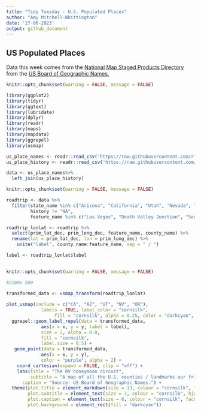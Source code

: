 ```yaml
---
title: "Tidy Tuesday - U.S. Populated Places"
author: "Amy Mitchell-Whittington"
date: '27-06-2023'
output: github_document
---
```


## US Populated Places

Data this week comes from the [National Map Staged Products Directory](https://prd-tnm.s3.amazonaws.com/index.html?prefix=StagedProducts/GeographicNames/) from the [US Board of Geographic Names.](https://www.usgs.gov/us-board-on-geographic-names/download-gnis-data)

```r
knitr::opts_chunk$set(warning = FALSE, message = FALSE) 

library(ggplot2)
library(tidyr)
library(ggtext)
library(lubridate)
library(dplyr)
library(readr)
library(maps)
library(mapdata)
library(ggrepel)
library(usmap)

us_place_names <- readr::read_csv('https://raw.githubusercontent.com/rfordatascience/tidytuesday/master/data/2023/2023-06-27/us_place_names.csv')
us_place_history <- readr::read_csv('https://raw.githubusercontent.com/rfordatascience/tidytuesday/master/data/2023/2023-06-27/us_place_history.csv')

data <- us_place_names%>%
  left_join(us_place_history)

```

```r
knitr::opts_chunk$set(warning = FALSE, message = FALSE) 

roadtrip <- data %>%
  filter(state_name %in% c("Arizona", "California", "Utah", "Nevada", "Oregon"),
         history != "NA",
         feature_name %in% c("Las Vegas", "Death Valley Junction", "South Lake Tahoe", "Portland", "Redwood", "Big Sur", "Los Angeles", "Grand Canyon", "Bryce Canyon City")) 

roadtrip_lonlat <- roadtrip %>%
  select(prim_lat_dec, prim_long_dec, feature_name, county_name) %>%
  rename(lat = prim_lat_dec, lon = prim_long_dec) %>%
    unite("label", county_name:feature_name, sep = " / ")

label <- roadtrip_lonlat$label
  
```


```r
knitr::opts_chunk$set(warning = FALSE, message = FALSE)

#2100x 500
 
transformed_data <- usmap_transform(roadtrip_lonlat)

plot_usmap(include = c("CA", "AZ", "UT", "NV", "OR"),
             labels = TRUE, label_color = "cornsilk",
                  fill = "cornsilk", alpha = 0.25, color = "darkcyan", linewidth = 1) + 
  ggrepel::geom_label_repel(data = transformed_data,
             aes(x = x, y = y, label = label),
             size = 2, alpha = 0.8, 
             fill = "cornsilk",
             label.size = 0.5) +
   geom_point(data = transformed_data,
             aes(x = x, y = y),
             color = "purple", alpha = 2) +
    coord_cartesian(expand = FALSE, clip = "off") +
    labs(title = "The RV honeymoon circuit",
         subtitle = "A map of all the U.S. counties / landmarks our friends are visiting in an RV for their honeymoon.",
      caption = "Source: US Board of Geographic Names.") +
  theme(plot.title = element_markdown(size = 13, colour = "cornsilk", face = "bold", hjust = 0.5),
        plot.subtitle = element_text(size = 7, colour = "cornsilk", hjust = 0.5),
        plot.caption = element_text(size = 6, colour = "cornsilk", face = "italic"),
        plot.background = element_rect(fill = "darkcyan"))


```

